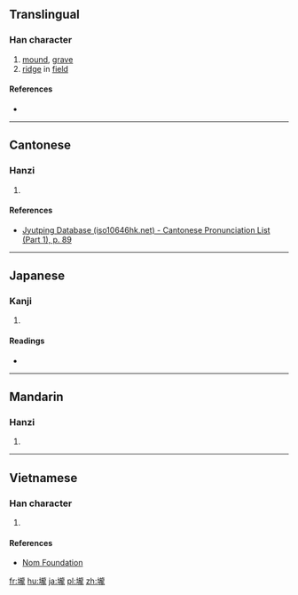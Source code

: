 {{also|垅}}
==Translingual==

===Han character===
{{Han char|rn=32|rad=土|as=16|sn=19|four=|canj=GYBP|ids=⿰土龍}}

# [[mound]], [[grave]]
# [[ridge]] in [[field]]

====References====
* {{Han ref|kx=0242.060|dkj=05592|dj=0482.020|hdz=10500.030|uh=58E0|ud=22752}}

----

==Cantonese==

===Hanzi===
{{yue-hanzi|jyut=[[lung5]]|y=lung5}}

# {{defn|lang=yue|sort=土16}}

====References====
* [http://www.iso10646hk.net/jp/document/download.jsp Jyutping Database (iso10646hk.net) - Cantonese Pronunciation List (Part 1), p. 89]

----

==Japanese==

===Kanji===
{{ja-kanji|grade=|rs=土16}}

# {{defn|lang=ja|sort=土16}}

====Readings====
* {{ja-readings|on=[[ろう]] (rō)|kun=}}

----

==Mandarin==

===Hanzi===
{{cmn-hanzi|sim=垅|pin=[[lǒng]] ([[long3]])|wg=lung<sup>3</sup>}}

# {{defn|lang=cmn|sort=土16}}

----

==Vietnamese==

===Han character===
{{vi-hantu|[[lũng]]|rs=土16}}

# {{defn|lang=vi|sort=土16}}

====References====
*[http://nomfoundation.org/common/nom_details.php?codepoint=58e0 Nom Foundation]

[[fr:壠]]
[[hu:壠]]
[[ja:壠]]
[[pl:壠]]
[[zh:壠]]